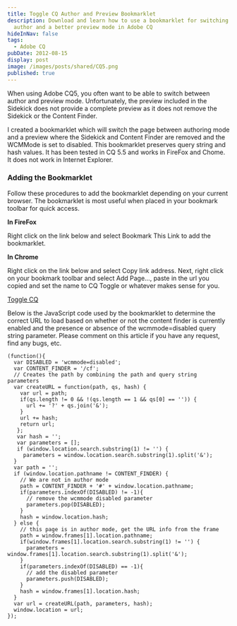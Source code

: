 ```yaml
---
title: Toggle CQ Author and Preview Bookmarklet
description: Download and learn how to use a bookmarklet for switching between
  author and a better preview mode in Adobe CQ
hideInNav: false
tags:
  - Adobe CQ
pubDate: 2012-08-15
display: post
image: /images/posts/shared/CQ5.png
published: true
---
```


When using Adobe CQ5, you often want to be able to switch between author and preview mode. Unfortunately, the preview included in the Sidekick does not provide a complete preview as it does not remove the Sidekick or the Content Finder.

I created a bookmarklet which will switch the page between authoring mode and a preview where the Sidekick and Content Finder are removed and the WCMMode is set to disabled. This bookmarklet preserves query string and hash values. It has been tested in CQ 5.5 and works in FireFox and Chome. It does not work in Internet Explorer.

### Adding the Bookmarklet

Follow these procedures to add the bookmarklet depending on your current browser. The bookmarklet is most useful when placed in your bookmark toolbar for quick access.

**In FireFox**

Right click on the link below and select Bookmark This Link to add the bookmarklet.

**In Chrome**

Right click on the link below and select Copy link address. Next, right click on your bookmark toolbar and select Add Page…, paste in the url you copied and set the name to CQ Toggle or whatever makes sense for you.

[Toggle CQ](javascript:%28function%28%29{var%20a="wcmmode=disabled";var%20b="/cf";var%20c=function%28a,b,c%29{var%20d=a;if%28b.length!=0&&!%28b.length==1&&b[0]==""%29%29{d+="?"+b.join%28"&"%29}d+=c;return%20d};var%20d="";var%20e=[];if%28window.location.search.substring%281%29!=""%29{e=window.location.search.substring%281%29.split%28"&"%29}var%20f="";if%28window.location.pathname!=b%29{f=b+"#"+window.location.pathname;if%28e.indexOf%28a%29!=-1%29{e.pop%28a%29}d=window.location.hash}else{f=window.frames[1].location.pathname;if%28window.frames[1].location.search.substring%281%29!=""%29{e=window.frames[1].location.search.substring%281%29.split%28"&"%29}if%28e.indexOf%28a%29==-1%29{e.push%28a%29}d=window.frames[1].location.hash}var%20g=c%28f,e,d%29;window.location=g}%29%28%29;)

Below is the JavaScript code used by the bookmarklet to determine the correct URL to load based on whether or not the content finder is currently enabled and the presence or absence of the wcmmode=disabled query string parameter. Please comment on this article if you have any request, find any bugs, etc.

```
(function(){
  var DISABLED = 'wcmmode=disabled';
  var CONTENT_FINDER = '/cf';
  // Creates the path by combining the path and query string parameters
  var createURL = function(path, qs, hash) {
	var url = path;
	if(qs.length != 0 && !(qs.length == 1 && qs[0] == '')) {
	  url += '?' + qs.join('&');
	}
	url += hash;
	return url;
   };
   var hash = '';
   var parameters = [];
   if (window.location.search.substring(1) != '') {
	 parameters = window.location.search.substring(1).split('&');
  }
  var path = '';
  if (window.location.pathname != CONTENT_FINDER) {
	// We are not in author mode
	path = CONTENT_FINDER + '#' + window.location.pathname;
	if(parameters.indexOf(DISABLED) != -1){
	  // remove the wcmmode disabled parameter
	  parameters.pop(DISABLED);
	}
	hash = window.location.hash;
  } else {
	// this page is in author mode, get the URL info from the frame
	path = window.frames[1].location.pathname;
	if(window.frames[1].location.search.substring(1) != '') {
	  parameters = window.frames[1].location.search.substring(1).split('&');
	}
	if(parameters.indexOf(DISABLED) == -1){
	  // add the disabled parameter
	  parameters.push(DISABLED);
	}
	hash = window.frames[1].location.hash;
  }
  var url = createURL(path, parameters, hash);
  window.location = url;
});

```
